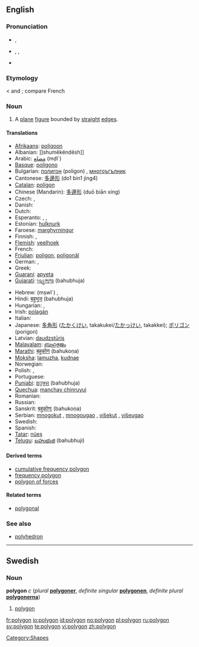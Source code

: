 {{see|Polygon}}
==English==

===Pronunciation===
*{{a|UK}} {{IPA|/ˈpɒlɪɡən/}}, {{SAMPA|/"pQlIg@n/}}
*{{a|US}} {{AHD|pälʹē-gän}}, {{IPA|/ˈpɑliɡɑn/}}, {{SAMPA|/"pAligAn/}}
*{{audio|en-us-polygon.ogg|Audio (US)}}

===Etymology===
{{AGr.}} {{term|sc=polytonic|πολύγωνον|tr=polygōnon}} < {{term|sc=polytonic|πολύς|tr=polus||many}} and  {{term|sc=polytonic|γωνία|tr=gōnia||angle}}; compare French {{term|polygone}}

===Noun===
{{wikipedia}}
{{en-noun}}

# {{geometry}} A [[plane]] [[figure]] bounded by [[straight]] [[edge]]s.

====Translations====
{{trans-top|plane figure bounded by straight edges}}
*[[Afrikaans]]: [[poligoon]]
*Albanian: ]]shumëkëndësh]]
*Arabic: [[مضلع]] (mḍl`)
*[[Basque]]: [[poligono#Basque|poligono]]
*Bulgarian: [[полигон]] (poligon) {{m}}, [[многоъгълник]] {{m}}
*Cantonese: [[多邊形]] (do1 bin1 jing4)
*[[Catalan]]: [[polígon]]
*Chinese (Mandarin): [[多邊形]] (duō biān xíng)
* Czech: {{t|cs|mnohoúhelník|m}}, {{t-|cs|polygon}}
* Danish: {{t-|da|polygon}}
* Dutch: {{t|nl|veelhoek|m}}
* Esperanto: {{t|eo|plurangulo|xs=Esperanto}}, {{t|eo|plurlatero|xs=Esperanto}}, {{t|eo|poligono|xs=Esperanto}}
*Estonian: [[hulknurk]]
*Faroese: [[marghyrningur]]
* Finnish: {{t|fi|monikulmio}}, {{t|fi|polygoni}}
*[[Flemish]]: [[veelhoek]]
*French: {{t|fr|polygone|m}}
*[[Friulian]]: [[poligon#Friulian|poligon]], [[poligonâl]]
* German: {{t|de|Vieleck|n}}, {{t-|de|Polygon|n}}
* Greek: {{t|el|πολύγωνο|tr=polúgono}}
*[[Guarani]]: [[apyeta]]
*[[Gujarati]]: [[બહુભુજ]] (bahubhuja)
{{trans-mid}}
*Hebrew: {{he-translation|מצולע|metsulá}} (mṣwl`) {{m}}, {{he-translation|פוליגון|poligón}} {{m}}
*Hindi: [[बहुभुज]] (bahubhuja)
* Hungarian: {{t-|hu|poligon}}, {{t|hu|sokszög}}
*Irish: [[polagán]]
* Italian: {{t|it|poligono|m}}
*Japanese: [[多角形]] ([[たかくけい]], takakukei/[[たかっけい]], takakkei); [[ポリゴン]] (porigon)
*Latvian: [[daudzstūris]] {{m}}
*[[Malayalam]]: [[ബഹുഭുജം]]
*[[Marathi]]: [[बहुकोण]] (bahukoṇa)
*[[Moksha]]: [[lamuzha]], [[kudnae]]
* Norwegian: {{t+|no|polygon}}
* Polish: {{t|pl|wielokąt|m}}, {{t|pl|wielobok}}
* Portuguese: {{t+|pt|polígono}}
*[[Punjabi]]: [[ਬਹੁਭੁਜ]] (bahubhuja)
*[[Quechua]]: [[manchay chinruyuj]]
* Romanian: {{t-|ro|poligon}}
* Russian: {{t|ru|многоугольник|tr=mnogougol'nik}}
*Sanskrit: [[बहुकोणः]] (bahukoṇa)
*Serbian: [[mnogokut]] {{m}}, [[mnogougao]] {{m}}, [[višekut]] {{m}}, [[višeugao]] {{m}}
* Swedish: {{t+|sv|polygon|c}}
*Spanish: {{t+|es|polígono|m}}
*[[Tatar]]: [[nüeş]]
*[[Telugu]]: [[బహుభుజి]] (bahubhuji)
{{trans-bottom}}

====Derived terms====
*[[cumulative frequency polygon]]
*[[frequency polygon]]
*[[polygon of forces]]

====Related terms====
*[[polygonal]]

===See also===
*[[polyhedron]]

----

==Swedish==

===Noun===
'''polygon''' ''c'' (''plural'' '''[[polygoner]]''', ''definite singular'' '''[[polygonen]]''', ''definite plural'' '''[[polygonerna]]''')

# [[#English|polygon]]

[[Category:Shapes]]

[[fr:polygon]]
[[io:polygon]]
[[id:polygon]]
[[no:polygon]]
[[pl:polygon]]
[[ru:polygon]]
[[sv:polygon]]
[[te:polygon]]
[[vi:polygon]]
[[zh:polygon]]